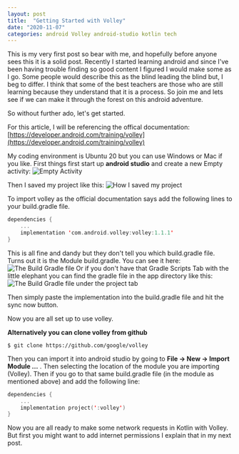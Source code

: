 ```yaml
---
layout: post
title:  "Getting Started with Volley"
date: "2020-11-07"
categories: android Volley android-studio kotlin tech
---
```


This is my very first post so bear with me, and hopefully before anyone sees this it is a solid post. Recently I started learning android and since I've been having trouble finding so good content I figured I would make some as I go. Some people would describe this as the blind leading the blind but, I beg to differ. I think that some of the best teachers are those who are still learning because they understand that it is a process. So join me and lets see if we can make it through the forest on this android adventure.

So without further ado, let's get started.

For this article, I will be referencing the offical documentation: [https://developer.android.com/training/volley](https://developer.android.com/training/volley)

My coding environment is Ubuntu 20 but you can use Windows or Mac if you like. First things first start up **android studio** and create a new Empty activity:
![Empty Activity](/assets/2020-11-07-LearningVolley/EmptyActivity.png)

Then I saved my project like this:
![How I saved my project](/assets/2020-11-07-LearningVolley/LearningVolleySave.png)

To import volley as the official documentation says add the following lines to your build.gradle file.
```kotlin
dependencies {
    ...
    implementation 'com.android.volley:volley:1.1.1'
}
```
This is all fine and dandy but they don't tell you which build.gradle file. Turns out it is the Module build.gradle. You can see it here:
![The Build Gradle file](/assets/2020-11-07-LearningVolley/BuildGradle.png)
Or if you don't have that Gradle Scripts Tab with the little elephant you can find the gradle file in the app directory like this:
![The Build Gradle file under the project tab](/assets/2020-11-07-LearningVolley/BuildGradle2.png)

Then simply paste the implementation into the build.gradle file and hit the sync now button.

Now you are all set up to use volley.

**Alternatively you can clone volley from github**


```shell
$ git clone https://github.com/google/volley
```

Then you can import it into android studio by going to **File -> New -> Import Module ...**  . Then selecting the location of the module you are importing (Volley). Then if you go to that same build.gradle file (in the module as mentioned above) and add the following line:
```kotlin
dependencies {
    ...
    implementation project(':volley')
}
```

Now you are all ready to make some network requests in Kotlin with Volley. But first you might want to add internet permissions I explain that in my next post.
